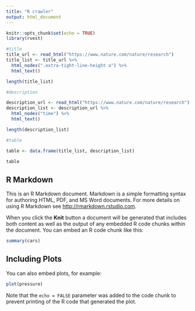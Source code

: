 ```yaml
---
title: "R crawler"
output: html_document
---
```


```r
knitr::opts_chunk$set(echo = TRUE)
library(rvest)

#title
title_url <- read_html("https://www.nature.com/nature/research")
title_list <- title_url %>%
  html_nodes(".extra-tight-line-height a") %>%
  html_text()

length(title_list)

#description

description_url <- read_html("https://www.nature.com/nature/research")
description_list <- description_url %>%
  html_nodes("time") %>%
  html_text()

length(description_list)

#table

table <- data.frame(title_list, description_list)

table

```

## R Markdown

This is an R Markdown document. Markdown is a simple formatting syntax for authoring HTML, PDF, and MS Word documents. For more details on using R Markdown see <http://rmarkdown.rstudio.com>.

When you click the **Knit** button a document will be generated that includes both content as well as the output of any embedded R code chunks within the document. You can embed an R code chunk like this:

```r
summary(cars)
```

## Including Plots

You can also embed plots, for example:

```r
plot(pressure)
```

Note that the `echo = FALSE` parameter was added to the code chunk to prevent printing of the R code that generated the plot.
